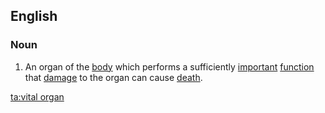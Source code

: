 ==English==
===Noun===
{{en-noun|sg=[[vital]] [[organ]]}}
# An organ of the [[body]] which performs a sufficiently [[important]] [[function]] that [[damage]] to the organ can cause [[death]].

[[ta:vital organ]]